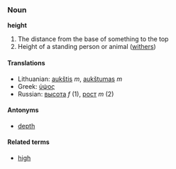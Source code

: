 ===Noun===
'''height'''
#The distance from the base of something to the top
#Height of a standing person or animal ([[withers]])
====Translations====
*Lithuanian: [[aukštis]] ''m'', [[aukštumas]] ''m''
*Greek: [[ύψος]]
*Russian:  [[высота]] ''f'' (1), [[рост]] ''m'' (2)

====Antonyms====
*[[depth]]

====Related terms====
*[[high]]